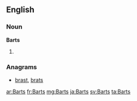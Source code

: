 ==English==

===Noun===
'''Barts'''

# {{plural of|Bart}}

===Anagrams===
* [[brast#English|brast]], [[brats#English|brats]]

[[ar:Barts]]
[[fr:Barts]]
[[mg:Barts]]
[[ja:Barts]]
[[sv:Barts]]
[[ta:Barts]]